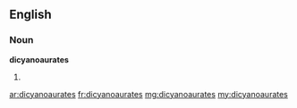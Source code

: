 ==English==

===Noun===
'''dicyanoaurates'''

# {{plural of|dicyanoaurate}}

[[ar:dicyanoaurates]]
[[fr:dicyanoaurates]]
[[mg:dicyanoaurates]]
[[my:dicyanoaurates]]